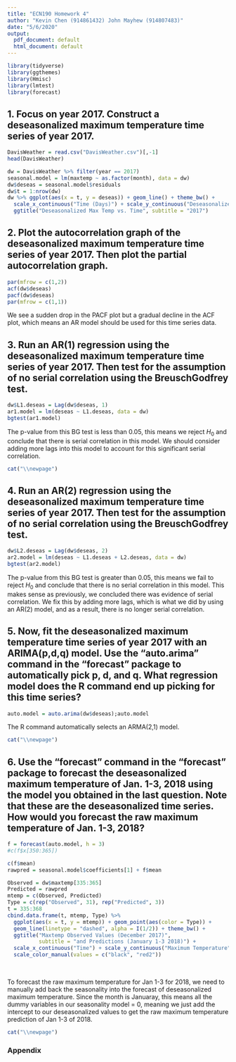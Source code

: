 ```yaml
---
title: "ECN190 Homework 4"
author: "Kevin Chen (914861432) John Mayhew (914807483)"
date: "5/6/2020"
output:
  pdf_document: default
  html_document: default
---
```


```r
library(tidyverse)
library(ggthemes)
library(Hmisc)
library(lmtest)
library(forecast)

```

## 1. Focus on year 2017. Construct a deseasonalized maximum temperature time series of year 2017.

```r
DavisWeather = read.csv("DavisWeather.csv")[,-1]
head(DavisWeather)

dw = DavisWeather %>% filter(year == 2017)
seasonal.model = lm(maxtemp ~ as.factor(month), data = dw)
dw$deseas = seasonal.model$residuals
dw$t = 1:nrow(dw)
dw %>% ggplot(aes(x = t, y = deseas)) + geom_line() + theme_bw() + 
  scale_x_continuous("Time (Days)") + scale_y_continuous("Deseasonalized Max Temp") +
  ggtitle("Deseasonalized Max Temp vs. Time", subtitle = "2017")
```

## 2. Plot the autocorrelation graph of the deseasonalized maximum temperature time series of year 2017. Then plot the partial autocorrelation graph.

```r
par(mfrow = c(1,2))
acf(dw$deseas)
pacf(dw$deseas)
par(mfrow = c(1,1))
```

We see a sudden drop in the PACF plot but a gradual decline in the ACF plot, which means an AR model should be used for this time series data.

## 3. Run an AR(1) regression using the deseasonalized maximum temperature time series of year 2017. Then test for the assumption of no serial correlation using the BreuschGodfrey test.

```r
dw$L1.deseas = Lag(dw$deseas, 1)
ar1.model = lm(deseas ~ L1.deseas, data = dw)
bgtest(ar1.model)
```

The p-value from this BG test is less than 0.05, this means we reject $H_{0}$ and conclude that there is serial correlation in this model. We should consider adding more lags into this model to account for this significant serial correlation.

  ```r
cat("\\newpage")
```

## 4. Run an AR(2) regression using the deseasonalized maximum temperature time series of year 2017. Then test for the assumption of no serial correlation using the BreuschGodfrey test.

```r
dw$L2.deseas = Lag(dw$deseas, 2)
ar2.model = lm(deseas ~ L1.deseas + L2.deseas, data = dw)
bgtest(ar2.model)
```

The p-value from this BG test is greater than 0.05, this means we fail to reject $H_{0}$ and conclude that there is no serial correlation in this model. This makes sense as previously, we concluded there was evidence of serial correlation. We fix this by adding more lags, which is what we did by using an AR(2) model, and as a result, there is no longer serial correlation.

## 5. Now, fit the deseasonalized maximum temperature time series of year 2017 with an ARIMA(p,d,q) model. Use the “auto.arima” command in the “forecast” package to automatically pick p, d, and q. What regression model does the R command end up picking for this time series? 

```r
auto.model = auto.arima(dw$deseas);auto.model
```

The R command automatically selects an ARMA(2,1) model.

  ```r
cat("\\newpage")
```

## 6. Use the “forecast” command in the “forecast” package to forecast the deseasonalized maximum temperature of Jan. 1-3, 2018 using the model you obtained in the last question. Note that these are the deseasonalized time series. How would you forecast the raw maximum temperature of Jan. 1-3, 2018?

```r
f = forecast(auto.model, h = 3)
#c(f$x[350:365])

c(f$mean)
rawpred = seasonal.model$coefficients[1] + f$mean

Observed = dw$maxtemp[335:365]
Predicted = rawpred
mtemp = c(Observed, Predicted)
Type = c(rep("Observed", 31), rep("Predicted", 3))
t = 335:368
cbind.data.frame(t, mtemp, Type) %>% 
  ggplot(aes(x = t, y = mtemp)) + geom_point(aes(color = Type)) + 
  geom_line(linetype = "dashed", alpha = I(1/2)) + theme_bw() +
  ggtitle("Maxtemp Observed Values (December 2017)", 
          subtitle = "and Predictions (January 1-3 2018)") + 
  scale_x_continuous("Time") + scale_y_continuous("Maximum Temperature") +
  scale_color_manual(values = c("black", "red2"))
```

&nbsp;

To forecast the raw maximum temperature for Jan 1-3 for 2018, we need to manually add back the seasonality into the forecast of deseasonalized maximum temperature. Since the month is Januaray, this means all the dummy variables in our seasonality model = 0, meaning we just add the intercept to our deseasonalized values to get the raw maximum temperature prediction of Jan 1-3 of 2018.

  ```r
cat("\\newpage")
```

### Appendix 
```r
```